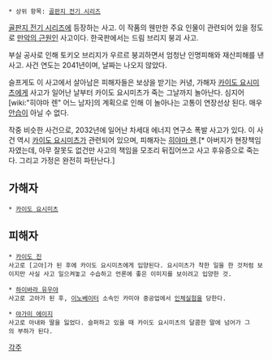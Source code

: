  * 상위 항목: [[골판지 전기 시리즈]]


[[골판지 전기 시리즈]]에 등장하는 사고. 이 작품의 웬만한 주요 인물이 관련되어 있을 정도로 [[만악의 근원]]인 사고이다. 한국판에서는 드림 브리지 붕괴 사고.

부실 공사로 인해 토키오 브리지가 우르르 붕괴하면서 엄청난 인명피해와 재산피해를 낸 사고. 사건 연도는 2041년이며, 날짜는 나오지 않았다.

슬프게도 이 사고에서 살아남은 피해자들은 보상을 받기는 커녕, 가해자 [[카이도 요시미츠]]에게 사고가 일어난 날부터 카이도 요시미츠가 죽는 그날까지 놀아난다. 심지어 [wiki:"히야마 렌" 어느 남자]의 계획으로 인해 이 놀아나는 고통이 연장선상 된다. 매우 [[안습]]이 아닐 수 없다.

작중 비슷한 사건으로, 2032년에 일어난 차세대 에너지 연구소 폭발 사고가 있다. 이 사건 역시 [[카이도 요시미츠]]가 관련되어 있으며, 피해자는 [[히야마 렌]].[* 아버지가 현장책임자였는데, 아무 잘못도 없건만 사고의 책임을 모조리 뒤집어쓰고 사고 후유증으로 죽는다. 그리고 가정은 완전히 파탄난다.]

== 가해자 ==
 * [[카이도 요시미츠]]

== 피해자 ==
 * [[카이도 진]]
 사고로 [고아]가 된 후에 카이도 요시미츠에게 입양된다. 요시미츠가 착한 일을 한 것처럼 보이지만 사실 사고 일으켜놓고 수습하고 언론에 좋은 이미지를 보이려고 입양한 것.

 * [[하이바라 유우야]]
 사고로 고아가 된 후, [[이노베이터]] 소속인 카미야 중공업에서 [[인체실험]]을 당한다.

 * [[야가미 에이지]]
 사고로 아내와 딸을 잃었다. 슬퍼하고 있을 때 카이도 요시미츠의 달콤한 말에 넘어가 그의 부하가 된다.

[[각주]]
